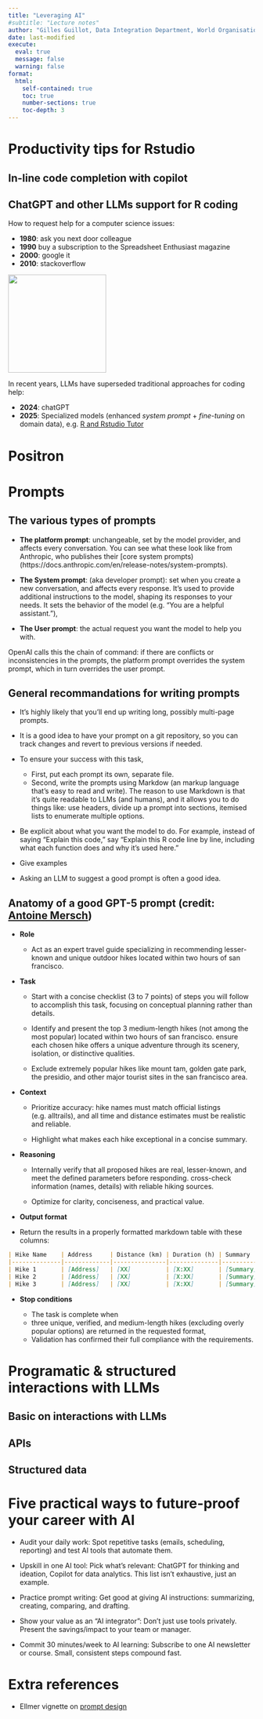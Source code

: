 ```yaml
---
title: "Leveraging AI" 
#subtitle: "Lecture notes"
author: "Gilles Guillot, Data Integration Department, World Organisation for Animal Health"
date: last-modified
execute: 
  eval: true
  message: false
  warning: false
format:
  html:
    self-contained: true
    toc: true
    number-sections: true 
    toc-depth: 3
---
```


# Productivity tips for Rstudio

## In-line code completion with copilot

## ChatGPT and other LLMs support for R coding

How to request help for a computer science issues: 

-   **1980**: ask you next door colleague
-   **1990** buy a subscription to the Spreadsheet Enthusiast magazine
-   **2000**: google it
-   **2010**: stackoverflow


 ![](images/clipboard-1191669850.jpeg){width="200"}


In recent years, LLMs have superseded traditional approaches for coding help:

-   **2024**: chatGPT
-   **2025**: Specialized models (enhanced *system prompt* + *fine-tuning* on domain data), e.g. [R and Rstudio Tutor](https://chatgpt.com/g/g-iedyANQtM-r-and-r-studio-tutor)

# Positron

# Prompts

## The various types of prompts

- **The platform prompt**: unchangeable, set by the model provider, and affects every conversation. You can see what these look like from Anthropic, who publishes their [core system prompts)(https://docs.anthropic.com/en/release-notes/system-prompts).

-   **The System prompt**: (aka developer prompt):  set when you create a new conversation, and affects every response. It’s used to provide additional instructions to the model, shaping its responses to your needs. It sets the behavior of the model (e.g. "You are a helpful assistant."),

-   **The User prompt**: the actual request you want the model to help you with.

OpenAI calls this the chain of command: if there are conflicts or inconsistencies in the prompts, the platform prompt overrides the system prompt, which in turn overrides the user prompt.

## General recommandations for writing prompts

-   It’s highly likely that you’ll end up writing long, possibly multi-page prompts.

-   It is a good idea to have your prompt on a git repository, so you can track changes and revert to previous versions if needed.

-   To ensure your success with this task,

    -   First, put each prompt its own, separate file.
    -   Second, write the prompts using Markdow (an markup language that’s easy to read and write). The reason to use Markdown is that it’s quite readable to LLMs (and humans), and it allows you to do things like: use headers, divide up a prompt into sections, itemised lists to enumerate multiple options.

-   Be explicit about what you want the model to do. For example, instead of saying "Explain this code," say "Explain this R code line by line, including what each function does and why it's used here."

-   Give examples

- Asking an LLM to suggest a good prompt is often a good idea.

## Anatomy of a good GPT-5 prompt (credit: [Antoine Mersch](https://www.linkedin.com/feed/update/urn:li:activity:7363889669333213184/))



* **Role**


  - Act as an expert travel guide specializing in recommending lesser-known and unique outdoor hikes located within two hours of san francisco.


* **Task**

  - Start with a concise checklist (3 to 7 points) of steps you will follow to accomplish this task, focusing on conceptual planning rather than details.

  - Identify and present the top 3 medium-length hikes (not among the most popular) located within two hours of san francisco. ensure each chosen hike offers a unique adventure through its scenery, isolation, or distinctive qualities.

  - Exclude extremely popular hikes like mount tam, golden gate park, the presidio, and other major tourist sites in the san francisco area.

* **Context**

  - Prioritize accuracy: hike names must match official listings (e.g. alltrails), and all time and distance estimates must be realistic and reliable.

  - Highlight what makes each hike exceptional in a concise summary.

* **Reasoning** 

  - Internally verify that all proposed hikes are real, lesser-known, and meet the defined parameters before responding. cross-check information (names, details) with reliable hiking sources.

  - Optimize for clarity, conciseness, and practical value.

*  **Output format**

  - Return the results in a properly formatted markdown table with these columns:


```markdown
| Hike Name    | Address     | Distance (km) | Duration (h) | Summary     |
|--------------|-------------|---------------|--------------|-------------|
| Hike 1       | [Address]   | [XX]          | [X:XX]       | [Summary]   |
| Hike 2       | [Address]   | [XX]          | [X:XX]       | [Summary]   |
| Hike 3       | [Address]   | [XX]          | [X:XX]       | [Summary]   |
```

* **Stop conditions**

  -  The task is complete when 
    + three unique, verified, and medium-length hikes (excluding overly popular options) are returned in the requested format, 
    + Validation has confirmed their full compliance with the requirements.

# Programatic & structured interactions with LLMs

## Basic on interactions with LLMs

## APIs

## Structured data

# Five practical ways to future-proof your career with AI

-   Audit your daily work: Spot repetitive tasks (emails, scheduling, reporting) and test AI tools that automate them.

-   Upskill in one AI tool: Pick what’s relevant: ChatGPT for thinking and ideation, Copilot for data analytics. This list isn't exhaustive, just an example.

-   Practice prompt writing: Get good at giving AI instructions: summarizing, creating, comparing, and drafting.

-   Show your value as an “AI integrator”: Don’t just use tools privately. Present the savings/impact to your team or manager.

-   Commit 30 minutes/week to AI learning: Subscribe to one AI newsletter or course. Small, consistent steps compound fast.

# Extra references {.unnumbered}

-   Ellmer vignette on [prompt design](https://ellmer.tidyverse.org/articles/prompt-design.html)
